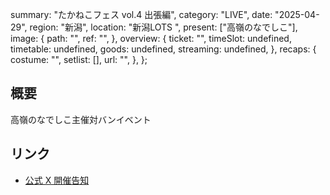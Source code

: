   summary: "たかねこフェス vol.4 出張編",
  category: "LIVE",
  date: "2025-04-29",
  region: "新潟",
  location: "新潟LOTS ",
  present: ["高嶺のなでしこ"],
  image: {
    path: "",
    ref: "",
  },
  overview: {
    ticket: "",
    timeSlot: undefined,
    timetable: undefined,
    goods: undefined,
    streaming: undefined,
  },
  recaps: {
    costume: "",
    setlist: [],
    url: "",
  },
};

## 概要

高嶺のなでしこ主催対バンイベント

## リンク

- [公式 X 開催告知](https://x.com/takanenofficial/status/1866754911347892258)
